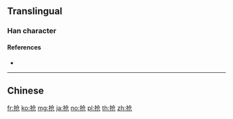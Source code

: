 {{character info/new}}
{{also|搶}}
==Translingual==

===Han character===
{{Han char|rn=64|rad=手|as=04|sn=7|four=|canj=QOSU|ids=⿰扌仓}}

====References====
* {{Han ref|kx=0422.121|hdz=31841.030|uh=62A2}}

----

==Chinese==
{{zh-see|搶}}

[[fr:抢]]
[[ko:抢]]
[[mg:抢]]
[[ja:抢]]
[[no:抢]]
[[pl:抢]]
[[th:抢]]
[[zh:抢]]